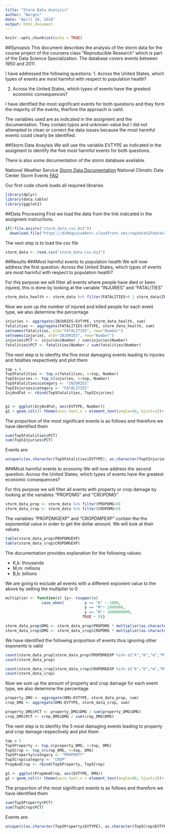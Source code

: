 ---
title: "Storm Data Analysis"
author: "Narges"
date: "April 20, 2018"
output: html_document
---

```{r setup, include=FALSE, warning=FALSE}
knitr::opts_chunk$set(echo = TRUE)
```

##Synopsis
This document describes the analysis of the storm data for the course project of the coursera class "Reproducible Research" which is part of the Data Science Specialization. The database covers events between 1950 and 2011

I have addressed the following questions:
1. Across the United States, which types of events are most harmful with respect to population health?

2. Across the United States, which types of events have the greatest economic consequences?

I have identfied the most significant events for both questions and they form the majority of the events, therfore the approach is valid.

The variables used are as indicated in the assigment and the documentation. They contain typos and unknown value but I did not attempted to clean or correct the data issues because the most harmful events could clearly be identified. 


##Storm Data Anaylsis
We will use the variable EVTYPE as indicated in the assigment to identify the five most harmful events for both questions.

There is also some documentation of the storm database available.

National Weather Service [Storm Data Documentation](https://d396qusza40orc.cloudfront.net/repdata%2Fpeer2_doc%2Fpd01016005curr.pdf)
National Climatic Data Center Storm Events [FAQ](https://d396qusza40orc.cloudfront.net/repdata%2Fpeer2_doc%2FNCDC%20Storm%20Events-FAQ%20Page.pdf)

Our first code chunk loads all required libraries
```{r lib, message=FALSE, warning=FALSE, results="hide"}
library(dplyr)
library(data.table)
library(ggplot2)
```



##Data Processing
First we load the data from the link indicated in the assigment instructions.
```{r download, cache=TRUE}
if(!file.exists("storm_data.csv.bz2"))
  download.file("https://d396qusza40orc.cloudfront.net/repdata%2Fdata%2FStormData.csv.bz2",destfile= "storm_data.csv.bz2")
```

The next step is to load the csv file
```{r load, cache=TRUE}
storm_data <- read.csv("storm_data.csv.bz2")
```

##Results
###Most harmful events to population health
We will now address the first question:
Across the United States, which types of events are most harmful with respect to population health?

For this purpose we will filter all events where people have died or been injured, this is done by looking at the variable "INJURIES" and "FATALITIES"
```{r filter1, warning=FALSE}
storm_data_health <- storm_data %>% filter(FATALITIES>0 | storm_data$INJURIES>0)
```

Now we sum up the number of injured and killed people for each event type, we also determine the percentage
```{r aggregate1}
injuries <- aggregate(INJURIES~EVTYPE, storm_data_health, sum)
fatalities <- aggregate(FATALITIES~EVTYPE, storm_data_health, sum)
setnames(fatalities, old="FATALITIES", new="Number")
setnames(injuries, old="INJURIES", new="Number")
injuries$PCT <- injuries$Number / sum(injuries$Number)
fatalities$PCT <- fatalities$Number / sum(fatalities$Number)

```

The next step is to idenfity the five most damaging events leading to injuries and fatalties respectively and plot them
```{r plot1}
top = 5
Top5Fatalities <- top_n(fatalities, n=top, Number)
Top5Injuries <- top_n(injuries, n=top, Number)
Top5Fatalities$category <- "INJURIES"
Top5Injuries$category <- "FATALITIES"
InjAndFat <- rbind(Top5Fatalities, Top5Injuries)


g1 <- ggplot(InjAndFat, aes(EVTYPE, Number)) 
g1 + geom_col()+ theme(axis.text.x = element_text(angle=60, hjust=1))+ labs(x="Event") + labs(y="Number of people") + facet_wrap(~category)+  ggtitle("Most significant events damaging health")+theme(plot.title = element_text(hjust = 0.5))
```

The proportion of the most significant events is as follows and therefore we have identified them
```{r proportion1}
sum(Top5Fatalities$PCT)
sum(Top5Injuries$PCT)
```
Events are:
```{r events1}
unique(c(as.character(Top5Fatalities$EVTYPE), as.character(Top5Injuries$EVTYPE)))
```



###Most harmful events to economy
We will now address the second question:
Across the United States, which types of events have the greatest economic consequences?

For this purpose we will filter all events with property or crop damage by looking at the variables "PROPDMG" and "CROPDMG"
```{r filter2}
storm_data_prop <- storm_data %>% filter(PROPDMG>0)
storm_data_crop <- storm_data %>% filter(CROPDMG>0)
```

The variables "PROPDMGEXP" and "CROPDMPEXP" contain the the exponential value in order to get the dollar amount. 
We will look at their values. 
```{r exp}
table(storm_data_prop$PROPDMGEXP)
table(storm_data_crop$CROPDMGEXP)
```

The documentation provides explanation for the following values:

*   K,k: thousands
*   M,m: millions
*   B,b: billions

We are going to exclude all events with a different exponent value to the above by setting the multiplier to 0
```{r amount}
multiplier <- function(x) {y<- toupper(x) 
                case_when(         y == "K" ~ 1000,
                                   y == "M"~ 1000000,
                                   y == "B"~ 1000000000, 
                                  TRUE ~ 0)}

storm_data_prop$DMG <- storm_data_prop$PROPDMG * multiplier(as.character(storm_data_prop$PROPDMGEXP))
storm_data_crop$DMG <- storm_data_crop$CROPDMG * multiplier(as.character(storm_data_crop$CROPDMGEXP))

```   

We have identified the following proportion of events thus ignoring other exponents is valid
```{r expCheck}
count(storm_data_prop[storm_data_prop$PROPDMGEXP %in% c("k","K","m","M","b","B"),])/
count(storm_data_prop)  

count(storm_data_crop[storm_data_crop$CROPDMGEXP %in% c("k","K","m","M","b","B"),])/
count(storm_data_crop)  
```


Now we sum up the amount of property and crop damage for each event type, we also determine the percentage
```{r aggregate2}
property_DMG <- aggregate(DMG~EVTYPE, storm_data_prop, sum)
crop_DMG <- aggregate(DMG~EVTYPE, storm_data_crop, sum)

property_DMG$PCT <- property_DMG$DMG / sum(property_DMG$DMG)
crop_DMG$PCT <- crop_DMG$DMG / sum(crop_DMG$DMG)

```

The next step is to idenfity the 5 most damaging events leading to property and crop damage respectively and plot them
```{r plot}
top = 5
Top5Property <- top_n(property_DMG, n=top, DMG)
Top5Crop <- top_n(crop_DMG, n=top, DMG)
Top5Property$category <- "PROPERTY"
Top5Crop$category <- "CROP"
PropAndCrop <- rbind(Top5Property, Top5Crop)

g1 <- ggplot(PropAndCrop, aes(EVTYPE, DMG)) 
g1 + geom_col()+ theme(axis.text.x = element_text(angle=60, hjust=1))+ labs(x="Event") + labs(y="Damage (Dollar)") + ggtitle("Most significant events damaging economy")+theme(plot.title = element_text(hjust = 0.5))+ facet_wrap(~category)
```

The proportion of the most significant events is as follows and therefore we have identified them
```{r proportion}
sum(Top5Property$PCT)
sum(Top5Crop$PCT)
```
Events are:
```{r events2}
unique(c(as.character(Top5Property$EVTYPE), as.character(Top5Crop$EVTYPE)))
```




